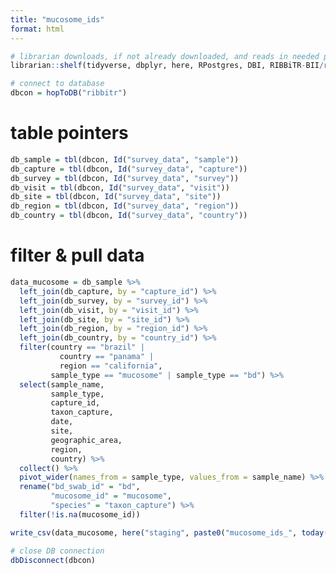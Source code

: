 ```yaml
---
title: "mucosome_ids"
format: html
---
```


```r

# librarian downloads, if not already downloaded, and reads in needed packages
librarian::shelf(tidyverse, dbplyr, here, RPostgres, DBI, RIBBiTR-BII/ribbitrrr)

# connect to database
dbcon = hopToDB("ribbitr")

```

# table pointers
```r
db_sample = tbl(dbcon, Id("survey_data", "sample"))
db_capture = tbl(dbcon, Id("survey_data", "capture"))
db_survey = tbl(dbcon, Id("survey_data", "survey"))
db_visit = tbl(dbcon, Id("survey_data", "visit"))
db_site = tbl(dbcon, Id("survey_data", "site"))
db_region = tbl(dbcon, Id("survey_data", "region"))
db_country = tbl(dbcon, Id("survey_data", "country"))
```

# filter & pull data
```r
data_mucosome = db_sample %>%
  left_join(db_capture, by = "capture_id") %>%
  left_join(db_survey, by = "survey_id") %>%
  left_join(db_visit, by = "visit_id") %>%
  left_join(db_site, by = "site_id") %>%
  left_join(db_region, by = "region_id") %>%
  left_join(db_country, by = "country_id") %>%
  filter(country == "brazil" |
           country == "panama" |
           region == "california",
         sample_type == "mucosome" | sample_type == "bd") %>%
  select(sample_name,
         sample_type,
         capture_id,
         taxon_capture,
         date,
         site,
         geographic_area,
         region,
         country) %>%
  collect() %>%
  pivot_wider(names_from = sample_type, values_from = sample_name) %>%
  rename("bd_swab_id" = "bd",
         "mucosome_id" = "mucosome",
         "species" = "taxon_capture") %>%
  filter(!is.na(mucosome_id))

write_csv(data_mucosome, here("staging", paste0("mucosome_ids_", today(), ".csv")))
```

```r
# close DB connection
dbDisconnect(dbcon)
```